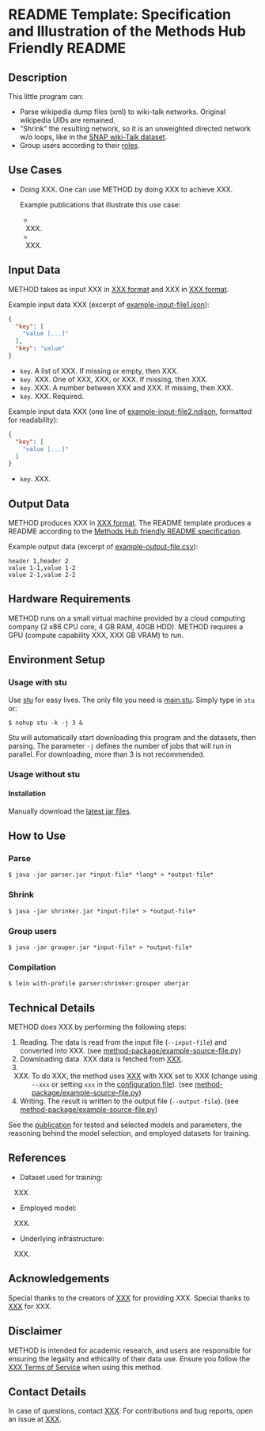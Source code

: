 # README Template: Specification and Illustration of the Methods Hub Friendly README
<!--
General specifications:
- This specification of the Methods Hub friendly README often uses the word 'should' to indicate the usual case. If you feel you need to do it differently, add a comment to argue for your case when you submit your method.
- A Methods Hub friendly README should contain all sections below that are not marked as optional, and can contain more sections.
- A Methods Hub friendly README should contain as few technical terms as possible and explain (or link to an explanation of) all used technical terms.
- A Methods Hub friendly README should link to all code files that it mentions using the [text](URL relative to this file) format. The relative URL (i.e., no "https://github.com") is neccessary for proper versioning in Methods Hub.
- A Methods Hub friendly README should contain an explanation (in the text) and an alternative for each image it contains (e.g., data models, pipeline, schema structure). Format: ![alternative text that describes what is visible in the image](URL relative to this file).
- A Methods Hub friendly README should link to authoritative sources rather than containing a copy of the information (e.g., documentation).
- A Methods Hub friendly README should use a uniform citation style for all references, for example APA7 https://apastyle.apa.org/style-grammar-guidelines/references/examples

Title:
1. The title must be the README's only first-level heading (line starting with a single '#').
2. The title should make the method's purpose clear.
3. The title (line 1 of this file) must be changed by you, but all other headings should be kept as they are.
4. The title must be appropriate (not harmful, derogatory, etc.).

Section templates:
The README template comes with text templates for each section (after each comment) that can be used, customized or removed as desired.
-->

## Description
<!--
1. Provide a brief and exact description of the method clearly mentioning its purpose i.e., what the method does or aims to achieve in abstract terms (avoiding technical details).
2. The focus should be on explaining the method in a way that helps users with different levels of expertise understand what it does, without going into technical details. It should clearly describe what inputs are needed and what outputs can be expected.
3. Briefly explain the input and output of the method and its note worthy features.
4. Provide link(s) to related papers from the social science domain using the method or similar methods for solving social science research questions. 
5. In a separate paragraph, highlight the reproducibility aspect of the method providing details or references to the resources used by the method, the data used in building the pre-trained modules etc.
6. It should also discuss the decisions and parameters controlling the behavior of the method.
-->

This little program can:

* Parse wikipedia dump files (xml) to wiki-talk networks. Original wikipedia UIDs are remained.
* "Shrink" the resulting network, so it is an unweighted directed network w/o loops, 
like in the [SNAP wiki-Talk dataset](https://snap.stanford.edu/data/wiki-Talk.html).
* Group users according to their [roles](https://en.wikipedia.org/wiki/Wikipedia:User_access_levels).

## Use Cases
<!--
1. The use cases section should contain a list of use cases relevant to the social sciences.
2. Each use case should start with a description of a task and then detail how one can use the method to assist in the task.
3. Each use case may list publications in which the use case occurs (e.g., in APA7 style, https://apastyle.apa.org/style-grammar-guidelines/references/examples).
-->
- Doing XXX. One can use METHOD by doing XXX to achieve XXX.

  Example publications that illustrate this use case:

  - XXX.
  - XXX.

## Input Data
<!--
1. The input data section should illustrate the input data format by showing a (possibly abbreviated) example item and explaining (or linking to an explanation of) the data fields.
2. The input data section should specify which parts of the input data are optional and what effect it has to not provide these.
3. The input data section should link to a small example input file in the same repository that can be used to test the method (this test should be described in the section "How to Use").
-->
METHOD takes as input XXX in [XXX format](https://example.com) and XXX in [XXX format](https://example.com).

Example input data XXX (excerpt of [example-input-file1.json](example-input-file1.json)):

```json
{
  "key": [
    "value [...]"
  ],
  "key": "value"
}
```

- `key`. A list of XXX. If missing or empty, then XXX.
- `key`. XXX. One of XXX, XXX, or XXX. If missing, then XXX.
- `key`. XXX. A number between XXX and XXX. If missing, then XXX.
- `key`. XXX. Required.

Example input data XXX (one line of [example-input-file2.ndjson](example-input-file2.ndjson), formatted for readability):

```json
{
  "key": [
    "value [...]"
  ]
}
```

- `key`. XXX.

## Output Data
<!--
1. The output data section should illustrate the output data format by showing a (possibly abbreviated) example item and explaining (or linking to an explanation of) the data fields.
2. The output data section should link to a small example output file in the same repository that can be re-created (as far as the method is non-random) from the input data (as described in the section "How to Use").
-->
METHOD produces XXX in [XXX format](https://example.com).
The README template produces a README according to the [Methods Hub friendly README specification](https://github.com/GESIS-Methods-Hub/guidelines-for-methods/blob/main/README-template.md?plain=1).

Example output data (excerpt of [example-output-file.csv](example-output-file.csv)):

```csv
header 1,header 2
value 1-1,value 1-2
value 2-1,value 2-2
```

## Hardware Requirements
<!--
1. The hardware requirements section should list all requirements (storage, memory, compute, GPUs, cluster software, ...) that exceed the capabilities of a cheap virtual machine provided by cloud computing company (2 x86 CPU core, 4 GB RAM, 40GB HDD).
2. If the method requires a GPU, the hardware requirements section must list the minimal GPU requirements (especially VRAM).
-->
METHOD runs on a small virtual machine provided by a cloud computing company (2 x86 CPU core, 4 GB RAM, 40GB HDD).
METHOD requires a GPU (compute capability XXX, XXX GB VRAM) to run.

## Environment Setup
<!--
1. The environment setup section should list all requirements and provide all further steps to prepare an environment for running the method (installing requirements, downloading files, creating directoriees, etc.).
2. The environment setup section should recommend to use a virtual environment or similar if the programming language supports one.
-->

### Usage with stu
Use [stu](https://github.com/kunegis/stu) for easy lives. The only file you need is [main.stu](https://raw.githubusercontent.com/yfiua/wiki-talk-parser/master/main.stu). Simply type in `stu` or:

    $ nohup stu -k -j 3 &

Stu will automatically start downloading this program and the datasets, then parsing.
The parameter `-j` defines the number of jobs that will run in parallel.
For downloading, more than 3 is not recommended.

### Usage without stu
#### Installation

Manually download the [latest jar files](https://github.com/yfiua/wiki-talk-parser/releases/latest).

## How to Use
<!--
1. The how to use section should provide the list of steps that are necessary to produce the example output file (see section Output Data) after having set up the environment (see section Environment Setup).
2. The how to use section should explain how to customize the steps to one's own needs, usually through configuration files or command line parameters, or refer to the appropriate open documentation.
-->

### Parse

    $ java -jar parser.jar *input-file* *lang* > *output-file*

### Shrink

    $ java -jar shrinker.jar *input-file* > *output-file*
    
### Group users

    $ java -jar grouper.jar *input-file* > *output-file*

### Compilation

    $ lein with-profile parser:shrinker:grouper uberjar

## Technical Details
<!--
1. The technical details section should proview a process overview, linking to key source code files at every step of the process.
2. In case a publication provides the details mentioned below, the technical details section should link to this publication using a sentence like "See the [publication](url-of-publication-best-using-doi) for ...". In this case, the mentioned technical details can be omitted from the section.
3. The technical details section should list all information needed to reproduce the method, including employed other methods and selected parameters.
4. The input data section should link to external data it uses, preferably using a DOI to a dataset page or to API documentation.
5. The technical details section should mention how other methods and their parameters were selected and which alternatives were tried.
6. The technical details section should for employed machine learning models mention on what kind of data they were trained.
-->

METHOD does XXX by performing the following steps:

1. Reading. The data is read from the input file (`--input-file`) and converted into XXX. (see [method-package/example-source-file.py](method-package/example-source-file.py))
2. Downloading data. XXX data is fetched from [XXX](https:/example.com/).
3. XXX. To do XXX, the method uses [XXX](https:/example.com/) with XXX set to XXX (change using `--xxx` or setting `xxx` in the [configuration file](example.conf)). (see [method-package/example-source-file.py](method-package/example-source-file.py))
4. Writing. The result is written to the output file (`--output-file`). (see [method-package/example-source-file.py](method-package/example-source-file.py))

See the [publication](https:/example.com/) for tested and selected models and parameters, the reasoning behind the model selection, and employed datasets for training.

## References
<!--
1. The references section is optional, especially if they are cited in a publication that explains the technical details (see section Technical Details).
2. The references section should provide references of publications related to this method (e.g., in APA7 style, https://apastyle.apa.org/style-grammar-guidelines/references/examples).
-->
- Dataset used for training:
  
  XXX.

- Employed model:
  
  XXX.

- Underlying infrastructure:
  
  XXX.

## Acknowledgements
<!--
1. The acknowledgments section is optional.
2. The acknowledgments section should list expressions of gratitude to people or organizations who contributed, supported or guided.
-->
Special thanks to the creators of [XXX](https://example.com) for providing XXX.
Special thanks to [XXX](https://example.com) for XXX.

## Disclaimer
<!--
1. The disclaimer section is optional.
2. The disclaimer section should list disclaimers, legal notices, or usage restrictions for the method.
-->
METHOD is intended for academic research, and users are responsible for ensuring the legality and ethicality of their data use.
Ensure you follow the [XXX Terms of Service](https://example.com) when using this method.

## Contact Details
<!-- 
1. The contact details section should specify whom to contact for questions or contributions and how (can be separate entitites; for example email addresses or links to the GitHub issue board).
-->
In case of questions, contact [XXX](mailto:XXX).
For contributions and bug reports, open an issue at [XXX](https://example.com).
